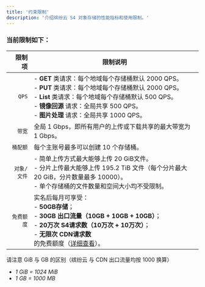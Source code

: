 ```yaml
---
title: '约束限制'
description: '介绍缤纷云 S4 对象存储的性能指标和使用限制。'
---
```


### 当前限制如下：

| 限制项 | 限制说明 |
| -----: | --- |
| `QPS` | - **GET** 类请求：每个地域每个存储桶默认 2000 QPS。<br />- **PUT** 类请求：每个地域每个存储桶默认 2000 QPS。<br />- **List** 类请求：每个地域每个存储桶默认 500 QPS。<br />- **镜像回源** 请求：全局共享 500 QPS。<br />- **图片处理** 请求：全局共享 1000 QPS。 |
| `带宽` | 全局 1 Gbps，即所有用户的上传或下载共享的最大带宽为 1 Gbps。|
| `桶配额` | 每个主账号最多可以创建 10 个存储桶。|
| `对象/文件` | - 简单上传方式最大能够上传 20 GiB文件。<br />- 分片上传最大能够上传 195.2 TiB 文件（每个分片最大 20 GiB，分片数量最多 10000）。<br />- 单个存储桶的文件数量和空间大小均不受限制。 |
| `免费额度` | 实名后每月可享受：<br />- **50GB存储**；<br />- **30GB 出口流量（10GB + 10GB + 10GB）**；<br />- **20万次 S4请求数（10万次 + 10万次）**；<br />- **无限次 CDN请求数**<br />的免费额度（[详细查看](/prices/basic)）。 |

<Tip>

请注意 GiB 与 GB 的区别（缤纷云 与 CDN 出口流量均按 1000 换算）
- *1 GiB = 1024 MiB*
- *1 GB  = 1000 MB*

</Tip>